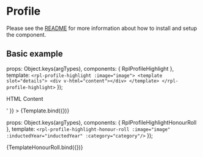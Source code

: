 
<Meta title="Organisms/Profile" />

# Profile
Please see the [README](https://github.com/dpc-sdp/ripple/blob/master/packages/components/Organisms/Profile/README.md) for more information about how to install and setup the component.

## Basic example

  props: Object.keys(argTypes),
  components: { RplProfileHighlight },
  template: `
    <rpl-profile-highlight :image="image">
      <template slot="details">
        <div v-html="content"></div>
      </template>
    </rpl-profile-highlight>
  `
});

<Canvas>
  <Story
    name="Profile highlight"
    args={{
      image: 'http://via.placeholder.com/156x156',
      content: '<p>HTML Content</p>'
    }}
  >
    {Template.bind({})}
  </Story>
</Canvas>

<ArgsTable of={RplProfileHighlight} />

  props: Object.keys(argTypes),
  components: { RplProfileHighlightHonourRoll },
  template: `<rpl-profile-highlight-honour-roll :image="image" :inductedYear="inductedYear" :category="category"/>`
});

<Canvas>
  <Story
    name="Profile highlight honour roll"
    args={{
      image: 'http://via.placeholder.com/156x156',
      inductedYear: '2018',
      category: 'Local Champion'
    }}
  >
    {TemplateHonourRoll.bind({})}
  </Story>
</Canvas>

<ArgsTable of={RplProfileHighlightHonourRoll} />

